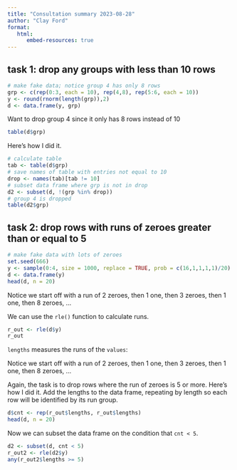```yaml
---
title: "Consultation summary 2023-08-28"
author: "Clay Ford"
format:
   html:
      embed-resources: true
---
```


## task 1: drop any groups with less than 10 rows

```r
# make fake data; notice group 4 has only 8 rows
grp <- c(rep(0:3, each = 10), rep(4,8), rep(5:6, each = 10))
y <- round(rnorm(length(grp)),2)
d <- data.frame(y, grp)
```

Want to drop group 4 since it only has 8 rows instead of 10

```r
table(d$grp)
```

Here's how I did it.

```r
# calculate table
tab <- table(d$grp)
# save names of table with entries not equal to 10
drop <- names(tab)[tab != 10]
# subset data frame where grp is not in drop
d2 <- subset(d, !(grp %in% drop))
# group 4 is dropped
table(d2$grp)
```


## task 2: drop rows with runs of zeroes greater than or equal to 5

```r
# make fake data with lots of zeroes
set.seed(666)
y <- sample(0:4, size = 1000, replace = TRUE, prob = c(16,1,1,1,1)/20)
d <- data.frame(y)
head(d, n = 20)
```

Notice we start off with a run of 2 zeroes, then 1 one, then 3 zeroes, then 1 one, then 8 zeroes, ... 

We can use the `rle()` function to calculate runs.

```r
r_out <- rle(d$y)
r_out
```

`lengths` measures the runs of the `values`:

Notice we start off with a run of 2 zeroes, then 1 one, then 3 zeroes, then 1 one, then 8 zeroes, ... 

Again, the task is to drop rows where the run of zeroes is 5 or more. Here's how I did it. Add the lengths to the data frame, repeating by length so each row will be identified by its run group.

```r
d$cnt <- rep(r_out$lengths, r_out$lengths)
head(d, n = 20)
```

Now we can subset the data frame on the condition that `cnt < 5`.

```r
d2 <- subset(d, cnt < 5)
r_out2 <- rle(d2$y)
any(r_out2$lengths >= 5)
```

